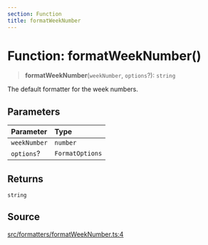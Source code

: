 ```yaml
---
section: Function
title: formatWeekNumber
---
```


# Function: formatWeekNumber()

> **formatWeekNumber**(`weekNumber`, `options`?): `string`

The default formatter for the week numbers.

## Parameters

| Parameter | Type |
| :------ | :------ |
| `weekNumber` | `number` |
| `options`? | `FormatOptions` |

## Returns

`string`

## Source

[src/formatters/formatWeekNumber.ts:4](https://github.com/gpbl/react-day-picker/blob/854070dd0/src/formatters/formatWeekNumber.ts#L4)
